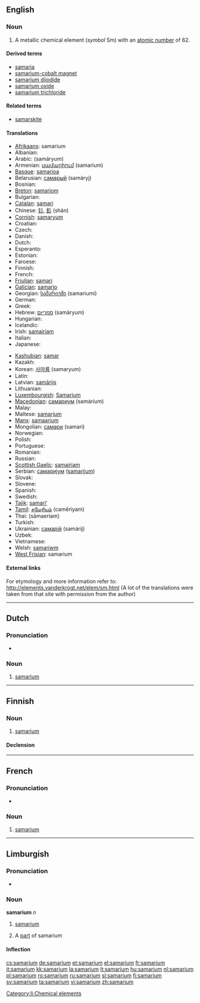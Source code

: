 {{also|Samarium}}
==English==
{{elements|Sm|promethium|Pm|europium|Eu}}

===Noun===
{{en-noun|-}}
{{wikipedia}}

# {{element}} A metallic chemical element (''symbol'' Sm) with an [[atomic number]] of 62.

====Derived terms====
* [[samaria]]
* [[samarium-cobalt magnet]]
* [[samarium diiodide]]
* [[samarium oxide]]
* [[samarium trichloride]]

====Related terms====
* [[samarskite]]<!--origin of the word "samarium"-->

====Translations====
{{trans-top|chemical element}}
* [[Afrikaans]]: samarium
* Albanian: {{t-|sq|samarium|xs=Albanian}}
* Arabic: {{Arab|[[ساماريوم]]}} (samáryum) {{m}}
* Armenian: [[սամարիում]] (samarium)
* [[Basque]]: [[samarioa]]
* Belarusian: [[самарый]] (samáryj) {{m}}
* Bosnian: {{t-|bs|samarij}}
* [[Breton]]: [[samariom]]
* Bulgarian: {{t-|bg|самарий|m|tr=samárij|sc=Cyrl}}
* [[Catalan]]: [[samari]]
* Chinese: [[钐]], [[釤]] (shàn)
* [[Cornish]]: [[samaryum]]
* Croatian: {{t-|hr|samarij}}
* Czech: {{t+|cs|samarium}}
* Danish: {{t-|da|samarium}}
* Dutch: {{t+|nl|samarium|n}}
* Esperanto: {{t-|eo|samario|xs=Esperanto}}
* Estonian: {{t-|et|samaarium}}
* Faroese: {{t-|fo|samarium|xs=Faroese}}
* Finnish: {{t+|fi|samarium}}
* French: {{t+|fr|samarium|m}}
* [[Friulian]]: [[samari]]
* [[Galician]]: [[samario]]
* Georgian: [[სამარიუმი]] (samariumi)
* German: {{t+|de|Samarium|n}}
* Greek: {{t+|el|σαμάριο|n|tr=samário|sc=Grek}}
* Hebrew: [[סמריום]] (samáryum)
* Hungarian: {{t+|hu|szamárium}}
* Icelandic: {{t+|is|samarín}}
* Irish: [[samairiam]]
* Italian: {{t+|it|samario|m}}
* Japanese: {{t+|ja|サマリウム|tr=samariumu|sc=Jpan}}
{{trans-mid}}
* [[Kashubian]]: [[samar]]
* Kazakh: {{t-|kk|самарий|tr=samarii|sc=Cyrl|xs=Kazakh}}
* Korean: [[사마륨]] (samaryum)
* Latin: {{t+|la|samarium}}
* Latvian: [[samārijs]]
* Lithuanian: {{t+|lt|samaris|xs=Lithuanian}}
* [[Luxembourgish]]: [[Samarium]]
* [[Macedonian]]: [[самариум]] (samárium) {{m}}
* Malay: {{t-|ms|samarium|xs=Malay}}
* Maltese: [[samarjum]]
* [[Manx]]: [[samaarium]]
* Mongolian: [[самари]] (samari)
* Norwegian: {{t-|no|samarium}}
* Polish: {{t+|pl|samar|m}}
* Portuguese: {{t+|pt|samário|m}}
* Romanian: {{t+|ro|samariu|n}}
* Russian: {{t+|ru|самарий|m|tr=samárij|sc=Cyrl}}
* [[Scottish Gaelic]]: [[samairiam]]
* Serbian: [[самариjум]] ([[samarijum]]) {{m}}
* Slovak: {{t-|sk|samarium}}
* Slovene: {{t+|sl|samarij}}
* Spanish: {{t+|es|samario|m}}
* Swedish: {{t+|sv|samarium}}
* [[Tajik]]: [[samari']]
* [[Tamil]]: [[சமேரியம்]] (camēriyam)
* Thai: {{Thai|[[ซาแมเรียม]]}} (sāmaeriam)
* Turkish: {{t+|tr|samaryum}}
* Ukrainian: [[самарій]] (samárij) {{m}}
* Uzbek: {{t-|uz|самарий|tr=samariy|sc=Cyrl|xs=Uzbek}}
* Vietnamese: {{t-|vi|samari|xs=Vietnamese}}
* Welsh: [[samariwm]]
* [[West Frisian]]: samarium
{{trans-bottom}}

====External links====
For etymology and more information refer to:
http://elements.vanderkrogt.net/elem/sm.html
(A lot of the translations were taken from that site with permission from the author)

----

==Dutch==
{{wikipedia|lang=nl}}

===Pronunciation===
* {{audio|Nl-samarium.ogg|Audio}}

===Noun===
{{infl|nl|noun|g=n}}

# {{chemical element|lang=nl}} [[samarium#English|samarium]]

----

==Finnish==
{{wikipedia|lang=fi}}

===Noun===
{{infl|fi|noun}}

# {{element|lang=fi}} [[#English|samarium]]

====Declension====
{{fi-decl-tuoli|samarium|||a|i|np=1}}

----
==French==
{{wikipedia|lang=fr}}

===Pronunciation===
* {{IPA|lang=fr|/sa.ma.ʁjɔm/ }}

===Noun===
{{fr-noun-unc|m}}

# {{chemical element|lang=fr}} [[#English|samarium]]

----

==Limburgish==

===Pronunciation===
* {{IPA|[sɑˈmaː˨ʁjɔ˧m]|lang=li}}

===Noun===
'''samarium''' ''n''

# {{uncountable|lang=li}} [[samarium#English|samarium]]
# A [[part]] of samarium

====Inflection====
{{li-noun-um|samari}}

[[Category:li:Chemical elements]]

[[cs:samarium]]
[[de:samarium]]
[[et:samarium]]
[[el:samarium]]
[[fr:samarium]]
[[it:samarium]]
[[kk:samarium]]
[[la:samarium]]
[[lt:samarium]]
[[hu:samarium]]
[[nl:samarium]]
[[pl:samarium]]
[[ro:samarium]]
[[ru:samarium]]
[[sl:samarium]]
[[fi:samarium]]
[[sv:samarium]]
[[ta:samarium]]
[[vi:samarium]]
[[zh:samarium]]